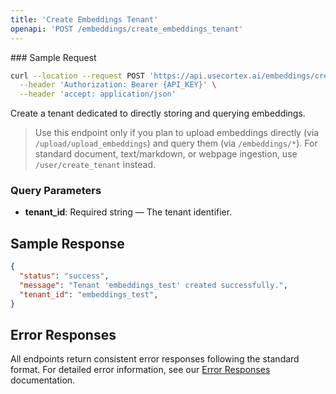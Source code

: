 ```yaml
---
title: 'Create Embeddings Tenant'
openapi: 'POST /embeddings/create_embeddings_tenant'
---
```



<Panel>
  <TableOfContents />
</Panel>
<TryIt />
### Sample Request

```bash
curl --location --request POST 'https://api.usecortex.ai/embeddings/create_embeddings_tenant?tenant_id={TENANT_ID}' \
  --header 'Authorization: Bearer {API_KEY}' \
  --header 'accept: application/json'
```

Create a tenant dedicated to directly storing and querying embeddings.

> Use this endpoint only if you plan to upload embeddings directly (via `/upload/upload_embeddings`) and query them (via `/embeddings/*`). For standard document, text/markdown, or webpage ingestion, use `/user/create_tenant` instead.

### Query Parameters
- **tenant_id**: Required string — The tenant identifier.


## Sample Response

```json
{
  "status": "success",
  "message": "Tenant 'embeddings_test' created successfully.",
  "tenant_id": "embeddings_test",
}
```

## Error Responses

All endpoints return consistent error responses following the standard format. For detailed error information, see our [Error Responses](/api-reference/error-responses) documentation.

